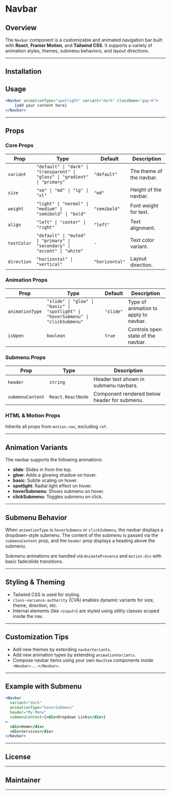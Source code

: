 
# Navbar

## Overview

The `Navbar` component is a customizable and animated navigation bar built with **React**, **Framer Motion**, and **Tailwind CSS**. It supports a variety of animation styles, themes, submenu behaviors, and layout directions.

---

<div className="not-prose">
  <NavbarDemo />
</div>

## Installation

<div className="not-prose">
  <InstallationBlock />
</div>

## Usage

```jsx
<Navbar animationType="spotlight" variant="dark" className="gap-6">
    {add your content here}
</Navbar>
```

---

## Props

### Core Props

| Prop          | Type                                                                                     | Default      | Description                  |
| ------------- | ---------------------------------------------------------------------------------------- | ------------ | ---------------------------- |
| `variant`     | `"default" \| "dark" \| "transparent" \| "glass" \| "gradient" \| "primary"`             | `"default"`  | The theme of the navbar.     |
| `size`        | `"sm" \| "md" \| "lg" \| "xl"`                                                          | `"md"`       | Height of the navbar.        |
| `weight`      | `"light" \| "normal" \| "medium" \| "semibold" \| "bold"`                               | `"semibold"` | Font weight for text.        |
| `align`       | `"left" \| "center" \| "right"`                                                         | `"left"`     | Text alignment.              |
| `textColor`   | `"default" \| "muted" \| "primary" \| "secondary" \| "accent" \| "white"`               | `-`          | Text color variant.          |
| `direction`   | `"horizontal" \| "vertical"`                                                            | `"horizontal"` | Layout direction.           |

### Animation Props

| Prop            | Type                                                                                     | Default      | Description                              |
| --------------- | ---------------------------------------------------------------------------------------- | ------------ | ---------------------------------------- |
| `animationType` | `"slide" \| "glow" \| "basic" \| "spotlight" \| "hoverSubmenu" \| "clickSubmenu"`        | `"slide"`    | Type of animation to apply to navbar.    |
| `isOpen`        | `boolean`                                                                               | `true`       | Controls open state of the navbar.       |

### Submenu Props

| Prop            | Type               | Description                                   |
| --------------- | ------------------ | --------------------------------------------- |
| `header`        | `string`           | Header text shown in submenu navbars.         |
| `submenuContent`| `React.ReactNode`  | Component rendered below header for submenu.  |

### HTML & Motion Props

Inherits all props from `motion.nav`, excluding `ref`.

---

## Animation Variants

The navbar supports the following animations:

- **slide**: Slides in from the top.
- **glow**: Adds a glowing shadow on hover.
- **basic**: Subtle scaling on hover.
- **spotlight**: Radial light effect on hover.
- **hoverSubmenu**: Shows submenu on hover.
- **clickSubmenu**: Toggles submenu on click.

---

## Submenu Behavior

When `animationType` is `hoverSubmenu` or `clickSubmenu`, the navbar displays a dropdown-style submenu. The content of the submenu is passed via the `submenuContent` prop, and the `header` prop displays a heading above the submenu.

Submenu animations are handled via `AnimatePresence` and `motion.div` with basic fade/slide transitions.

---

## Styling & Theming

- Tailwind CSS is used for styling.
- `class-variance-authority` (CVA) enables dynamic variants for size, theme, direction, etc.
- Internal elements (like `<input>`) are styled using utility classes scoped inside the nav.

---

## Customization Tips

- Add new themes by extending `navbarVariants`.
- Add new animation types by extending `animationVariants`.
- Compose navbar items using your own `NavItem` components inside `<Navbar>...</Navbar>`.

---

## Example with Submenu

```jsx
<Navbar
  variant="dark"
  animationType="hoverSubmenu"
  header="My Menu"
  submenuContent={<div>Dropdown Links</div>}
>
  <div>Home</div>
  <div>Services</div>
</Navbar>
```

---

## License

---

## Maintainer

---
```
